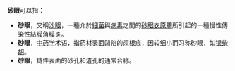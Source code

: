 '''砂眼'''可以指：
*'''砂眼'''，又稱[[沙眼|沙眼]]，一種介於[[細菌|細菌]]與[[病毒|病毒]]之間的[[砂眼衣原體|砂眼衣原體]]所引起的一種慢性傳染性結膜角膜炎。
*'''砂眼'''，[[中药学|中药学]]术语，指药材表面凹陷的须根痕，因较细小而习称砂眼，如[[银柴胡|银柴胡]]。
*'''砂眼'''，铸件表面的砂孔和渣孔的通常合称。

{{disambig|cat=二字消歧义}}